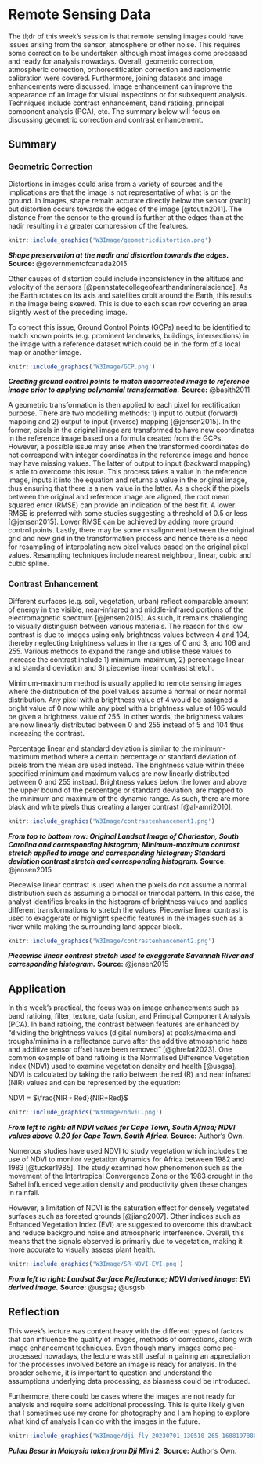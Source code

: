 # Remote Sensing Data

The tl;dr of this week’s session is that remote sensing images could have issues arising from the sensor, atmosphere or other noise. This requires some correction to be undertaken although most images come processed and ready for analysis nowadays. Overall, geometric correction, atmospheric correction, orthorectification correction and radiometric calibration were covered. Furthermore, joining datasets and image enhancements were discussed. Image enhancement can improve the appearance of an image for visual inspections or for subsequent analysis. Techniques include contrast enhancement, band ratioing, principal component analysis (PCA), etc. The summary below will focus on discussing geometric correction and contrast enhancement.

## Summary

### Geometric Correction

Distortions in images could arise from a variety of sources and the implications are that the image is not representative of what is on the ground. In images, shape remain accurate directly below the sensor (nadir) but distortion occurs towards the edges of the image [@toutin2011]. The distance from the sensor to the ground is further at the edges than at the nadir resulting in a greater compression of the features.

```{r echo=FALSE, out.width='30%', fig.align='center'}
knitr::include_graphics('W3Image/geometricdistortion.png')
```

***Shape preservation at the nadir and distortion towards the edges.*** **Source:** @governmentofcanada2015

Other causes of distortion could include inconsistency in the altitude and velocity of the sensors [@pennstatecollegeofearthandmineralscience]. As the Earth rotates on its axis and satellites orbit around the Earth, this results in the image being skewed. This is due to each scan row covering an area slightly west of the preceding image.

To correct this issue, Ground Control Points (GCPs) need to be identified to match known points (e.g. prominent landmarks, buildings, intersections) in the image with a reference dataset which could be in the form of a local map or another image.

```{r echo=FALSE, out.width='90%', fig.align='center'}
knitr::include_graphics('W3Image/GCP.png')
```

***Creating ground control points to match uncorrected image to reference image prior to applying polynomial transformation.*** **Source:** @basith2011

A geometric transformation is then applied to each pixel for rectification purpose. There are two modelling methods: 1) input to output (forward) mapping and 2) output to input (inverse) mapping [@jensen2015]. In the former, pixels in the original image are transformed to have new coordinates in the reference image based on a formula created from the GCPs. However, a possible issue may arise when the transformed coordinates do not correspond with integer coordinates in the reference image and hence may have missing values. The latter of output to input (backward mapping) is able to overcome this issue. This process takes a value in the reference image, inputs it into the equation and returns a value in the original image, thus ensuring that there is a new value in the latter. As a check if the pixels between the original and reference image are aligned, the root mean squared error (RMSE) can provide an indication of the best fit. A lower RMSE is preferred with some studies suggesting a threshold of 0.5 or less [@jensen2015]. Lower RMSE can be achieved by adding more ground control points. Lastly, there may be some misalignment between the original grid and new grid in the transformation process and hence there is a need for resampling of interpolating new pixel values based on the original pixel values. Resampling techniques include nearest neighbour, linear, cubic and cubic spline.

### Contrast Enhancement

Different surfaces (e.g. soil, vegetation, urban) reflect comparable amount of energy in the visible, near-infrared and middle-infrared portions of the electromagnetic spectrum [@jensen2015]. As such, it remains challenging to visually distinguish between various materials. The reason for this low contrast is due to images using only brightness values between 4 and 104, thereby neglecting brightness values in the ranges of 0 and 3, and 106 and 255. Various methods to expand the range and utilise these values to increase the contrast include 1) minimum-maximum, 2) percentage linear and standard deviation and 3) piecewise linear contrast stretch.

Minimum-maximum method is usually applied to remote sensing images where the distribution of the pixel values assume a normal or near normal distribution. Any pixel with a brightness value of 4 would be assigned a bright value of 0 now while any pixel with a brightness value of 105 would be given a brightness value of 255. In other words, the brightness values are now linearly distributed between 0 and 255 instead of 5 and 104 thus increasing the contrast.

Percentage linear and standard deviation is similar to the minimum-maximum method where a certain percentage or standard deviation of pixels from the mean are used instead. The brightness value within these specified minimum and maximum values are now linearly distributed between 0 and 255 instead. Brightness values below the lower and above the upper bound of the percentage or standard deviation, are mapped to the minimum and maximum of the dynamic range. As such, there are more black and white pixels thus creating a larger contrast [@al-amri2010].

```{r echo=FALSE, out.width='100%', fig.align='center'}
knitr::include_graphics('W3Image/contrastenhancement1.png')
```

***From top to bottom row: Original Landsat Image of Charleston, South Carolina and corresponding histogram; Minimum-maximum contrast stretch applied to image and corresponding histogram; Standard deviation contrast stretch and corresponding histogram.*** **Source:** @jensen2015

Piecewise linear contrast is used when the pixels do not assume a normal distribution such as assuming a bimodal or trimodal pattern. In this case, the analyst identifies breaks in the histogram of brightness values and applies different transformations to stretch the values. Piecewise linear contrast is used to exaggerate or highlight specific features in the images such as a river while making the surrounding land appear black.

```{r echo=FALSE, out.width='100%', fig.align='center'}
knitr::include_graphics('W3Image/contrastenhancement2.png')
```

***Piecewise linear contrast stretch used to exaggerate Savannah River and corresponding histogram.*** **Source:** @jensen2015

## Application

In this week’s practical, the focus was on image enhancements such as band ratioing, filter, texture, data fusion, and Principal Component Analysis (PCA). In band ratioing, the contrast between features are enhanced by “dividing the brightness values (digital numbers) at peaks/maxima and troughs/minima in a reflectance curve after the additive atmospheric haze and additive sensor offset have been removed” [@ghrefat2023]. One common example of band ratioing is the Normalised Difference Vegetation Index (NDVI) used to examine vegetation density and health [@usgsa]. NDVI is calculated by taking the ratio between the red (R) and near infrared (NIR) values and can be represented by the equation:

NDVI = $\frac{NIR - Red}{NIR+Red}$

```{r echo=FALSE, out.width='100%', fig.align='center'}
knitr::include_graphics('W3Image/ndviC.png')
```

***From left to right: all NDVI values for Cape Town, South Africa; NDVI values above 0.20 for Cape Town, South Africa.*** **Source:** Author's Own.

Numerous studies have used NDVI to study vegetation which includes the use of NDVI to monitor vegetation dynamics for Africa between 1982 and 1983 [@tucker1985]. The study examined how phenomenon such as the movement of the Intertropical Convergence Zone or the 1983 drought in the Sahel influenced vegetation density and productivity given these changes in rainfall.

However, a limitation of NDVI is the saturation effect for densely vegetated surfaces such as forested grounds [@jiang2007]. Other indices such as Enhanced Vegetation Index (EVI) are suggested to overcome this drawback and reduce background noise and atmospheric interference. Overall, this means that the signals observed is primarily due to vegetation, making it more accurate to visually assess plant health.

```{r echo=FALSE, out.width='100%', fig.align='center'}
knitr::include_graphics('W3Image/SR-NDVI-EVI.png')
```

***From left to right: Landsat Surface Reflectance; NDVI derived image: EVI derived image.*** **Source:** @usgsa**;** @usgsb

## Reflection

This week’s lecture was content heavy with the different types of factors that can influence the quality of images, methods of corrections, along with image enhancement techniques. Even though many images come pre-processed nowadays, the lecture was still useful in gaining an appreciation for the processes involved before an image is ready for analysis. In the broader scheme, it is important to question and understand the assumptions underlying data processing, as biasness could be introduced.

Furthermore, there could be cases where the images are not ready for analysis and require some additional processing. This is quite likely given that I sometimes use my drone for photography and I am hoping to explore what kind of analysis I can do with the images in the future.

```{r echo=FALSE, out.width='100%', fig.align='center'}
knitr::include_graphics('W3Image/dji_fly_20230701_130510_265_1688197880870_photo_optimized.jpg')
```

***Pulau Besar in Malaysia taken from Dji Mini 2.*** **Source:** Author's Own.
